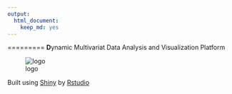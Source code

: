 ```yaml
---
output:
  html_document:
    keep_md: yes
---
```

=========
<b>D</b>ynamic Multivariat Data Analysis and Visualization Platform

![logo](tools/help/figures/generic_logo.png)

Built using [Shiny](http://www.rstudio.com/shiny/) by [Rstudio](http://www.rstudio.com/)



